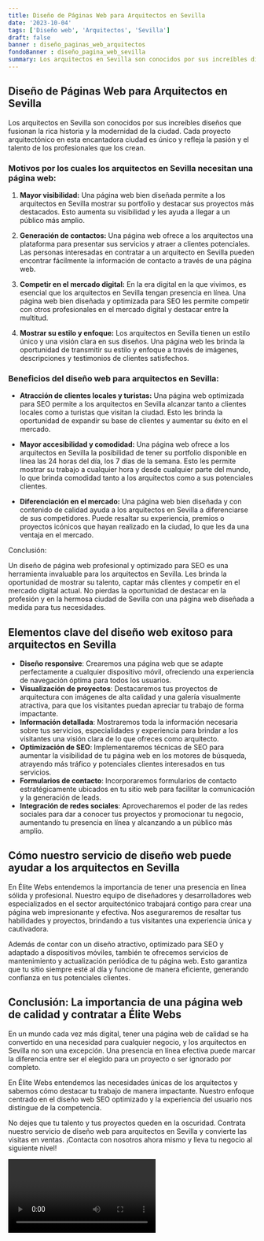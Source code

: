 ```yaml
---
title: Diseño de Páginas Web para Arquitectos en Sevilla
date: '2023-10-04'
tags: ['Diseño web', 'Arquitectos', 'Sevilla']
draft: false
banner : diseño_paginas_web_arquitectos
fondoBanner : diseño_pagina_web_sevilla
summary: Los arquitectos en Sevilla son conocidos por sus increíbles diseños que fusionan la rica historia y la modernidad de la ciudad. Cada proyecto arquitectónico en esta encantadora ciudad es único y refleja la pasión y el talento de los profesionales que los crean.
---
```


## Diseño de Páginas Web para Arquitectos en Sevilla

Los arquitectos en Sevilla son conocidos por sus increíbles diseños que fusionan la rica historia y la modernidad de la ciudad. Cada proyecto arquitectónico en esta encantadora ciudad es único y refleja la pasión y el talento de los profesionales que los crean.

### Motivos por los cuales los arquitectos en Sevilla necesitan una página web:

1. **Mayor visibilidad:** Una página web bien diseñada permite a los arquitectos en Sevilla mostrar su portfolio y destacar sus proyectos más destacados. Esto aumenta su visibilidad y les ayuda a llegar a un público más amplio.

2. **Generación de contactos:** Una página web ofrece a los arquitectos una plataforma para presentar sus servicios y atraer a clientes potenciales. Las personas interesadas en contratar a un arquitecto en Sevilla pueden encontrar fácilmente la información de contacto a través de una página web.

3. **Competir en el mercado digital:** En la era digital en la que vivimos, es esencial que los arquitectos en Sevilla tengan presencia en línea. Una página web bien diseñada y optimizada para SEO les permite competir con otros profesionales en el mercado digital y destacar entre la multitud.

4. **Mostrar su estilo y enfoque:** Los arquitectos en Sevilla tienen un estilo único y una visión clara en sus diseños. Una página web les brinda la oportunidad de transmitir su estilo y enfoque a través de imágenes, descripciones y testimonios de clientes satisfechos.

### Beneficios del diseño web para arquitectos en Sevilla:

- **Atracción de clientes locales y turistas:** Una página web optimizada para SEO permite a los arquitectos en Sevilla alcanzar tanto a clientes locales como a turistas que visitan la ciudad. Esto les brinda la oportunidad de expandir su base de clientes y aumentar su éxito en el mercado.

- **Mayor accesibilidad y comodidad:** Una página web ofrece a los arquitectos en Sevilla la posibilidad de tener su portfolio disponible en línea las 24 horas del día, los 7 días de la semana. Esto les permite mostrar su trabajo a cualquier hora y desde cualquier parte del mundo, lo que brinda comodidad tanto a los arquitectos como a sus potenciales clientes.

- **Diferenciación en el mercado:** Una página web bien diseñada y con contenido de calidad ayuda a los arquitectos en Sevilla a diferenciarse de sus competidores. Puede resaltar su experiencia, premios o proyectos icónicos que hayan realizado en la ciudad, lo que les da una ventaja en el mercado.

Conclusión:

Un diseño de página web profesional y optimizado para SEO es una herramienta invaluable para los arquitectos en Sevilla. Les brinda la oportunidad de mostrar su talento, captar más clientes y competir en el mercado digital actual. No pierdas la oportunidad de destacar en la profesión y en la hermosa ciudad de Sevilla con una página web diseñada a medida para tus necesidades.

<GifSeo />

<Cta />

## Elementos clave del diseño web exitoso para arquitectos en Sevilla

- **Diseño responsive**: Crearemos una página web que se adapte perfectamente a cualquier dispositivo móvil, ofreciendo una experiencia de navegación óptima para todos los usuarios.
- **Visualización de proyectos**: Destacaremos tus proyectos de arquitectura con imágenes de alta calidad y una galería visualmente atractiva, para que los visitantes puedan apreciar tu trabajo de forma impactante.
- **Información detallada**: Mostraremos toda la información necesaria sobre tus servicios, especialidades y experiencia para brindar a los visitantes una visión clara de lo que ofreces como arquitecto.
- **Optimización de SEO**: Implementaremos técnicas de SEO para aumentar la visibilidad de tu página web en los motores de búsqueda, atrayendo más tráfico y potenciales clientes interesados en tus servicios.
- **Formularios de contacto**: Incorporaremos formularios de contacto estratégicamente ubicados en tu sitio web para facilitar la comunicación y la generación de leads.
- **Integración de redes sociales**: Aprovecharemos el poder de las redes sociales para dar a conocer tus proyectos y promocionar tu negocio, aumentando tu presencia en línea y alcanzando a un público más amplio.

## Cómo nuestro servicio de diseño web puede ayudar a los arquitectos en Sevilla

En Élite Webs entendemos la importancia de tener una presencia en línea sólida y profesional. Nuestro equipo de diseñadores y desarrolladores web especializados en el sector arquitectónico trabajará contigo para crear una página web impresionante y efectiva. Nos aseguraremos de resaltar tus habilidades y proyectos, brindando a tus visitantes una experiencia única y cautivadora.

Además de contar con un diseño atractivo, optimizado para SEO y adaptado a dispositivos móviles, también te ofrecemos servicios de mantenimiento y actualización periódica de tu página web. Esto garantiza que tu sitio siempre esté al día y funcione de manera eficiente, generando confianza en tus potenciales clientes.

## Conclusión: La importancia de una página web de calidad y contratar a Élite Webs

En un mundo cada vez más digital, tener una página web de calidad se ha convertido en una necesidad para cualquier negocio, y los arquitectos en Sevilla no son una excepción. Una presencia en línea efectiva puede marcar la diferencia entre ser el elegido para un proyecto o ser ignorado por completo.

En Élite Webs entendemos las necesidades únicas de los arquitectos y sabemos cómo destacar tu trabajo de manera impactante. Nuestro enfoque centrado en el diseño web SEO optimizado y la experiencia del usuario nos distingue de la competencia.

No dejes que tu talento y tus proyectos queden en la oscuridad. Contrata nuestro servicio de diseño web para arquitectos en Sevilla y convierte las visitas en ventas. ¡Contacta con nosotros ahora mismo y lleva tu negocio al siguiente nivel!

<Video />

<CtaBot job='Arquitectos' city='Sevilla'/>

<Gmaps query='Sevilla+españa+maps' />